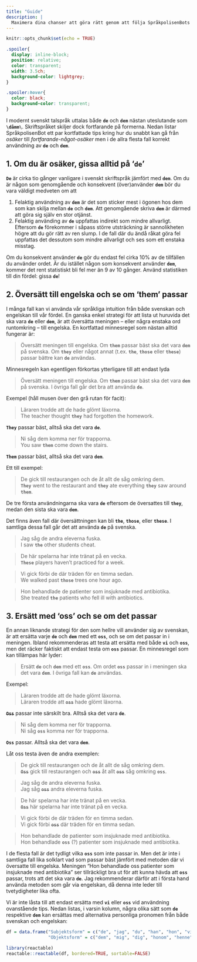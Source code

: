 ```yaml
---
title: "Guide"
description: |
  Maximera dina chanser att göra rätt genom att följa SpråkpolisenBots enkla råd.
---
```


```r
knitr::opts_chunk$set(echo = TRUE)
```


```css
.spoiler{
  display: inline-block;
  position: relative;
  color: transparent;
  width: 3.5ch;
  background-color: lightgrey;
}

.spoiler:hover{
  color: black;
  background-color: transparent;
}


```


I modernt svenskt talspråk uttalas både **`de`** och **`dem`** nästan uteslutande som **`\dåmm\`**. Skriftspråket skiljer dock fortfarande på formerna. Nedan listar SpråkpolisenBot ett par kortfattade tips kring hur du snabbt kan gå från *osäker* till *fortfarande-något-osäker* men i de allra flesta fall korrekt användning av **`de`** och **`dem`**. 

## 1. Om du är osäker, gissa alltid på '`de`' {#sec1}

**`De`** är cirka tio gånger vanligare i svenskt skriftspråk jämfört med **`dem`**. Om du är någon som genomgående och konsekvent (över)använder **`dem`** bör du vara väldigt medveten om att 

1. Felaktig användning av **`dem`** är det som sticker mest i ögonen hos dem som kan skilja mellan **`de`** och **`dem`**. Att genomgående skriva **`dem`** är därmed att göra sig själv en stor otjänst.
2. Felaktig använding av **`de`** uppfattas indirekt som mindre allvarligt. Eftersom **`de`** förekommer i såpass större utsträckning är sannolikheten högre att du gör rätt av ren slump. I de fall där du ändå råkat göra fel uppfattas det dessutom som mindre allvarligt och ses som ett enstaka misstag.

Om du konsekvent använder **`de`** gör du endast fel cirka $10\%$ av de tillfällen du använder ordet. Är du istället någon som konsekvent använder **`dem`**, kommer det rent statistiskt bli fel mer än $9$ av $10$ gånger. Använd statistiken till din fördel: gissa **`de`**!

## 2. Översätt till engelska och se om 'them' passar {#sec2}

I många fall kan vi använda vår språkliga intuition från både svenskan och engelskan till vår fördel. En ganska enkel strategi för att lista ut huruvida det ska vara **`de`** eller **`dem`**, är att översätta meningen -- eller några enstaka ord runtomkring -- till engelska. En kortfattad minnesregel som nästan alltid fungerar är:

> Översätt meningen till engelska. Om **`them`** passar bäst ska det vara **`dem`** på svenska. Om **`they`** eller något annat (t.ex. **`the`**, **`those`** eller **`these`**) passar bättre kan **`de`** användas. 

Minnesregeln kan egentligen förkortas ytterligare till att endast lyda

> Översätt meningen till engelska. Om **`them`** passar bäst ska det vara **`dem`** på svenska. I övriga fall går det bra att använda **`de`**.

Exempel (håll musen över den grå rutan för facit):

> Läraren trodde att [de ]{.spoiler} hade glömt läxorna.  
> The teacher thought **`they`** had forgotten the homework. 

**`They`** passar bäst, alltså ska det vara **`de`**.

> Ni såg [dem]{.spoiler} komma ner för trapporna.  
> You saw **`them`** come down the stairs. 

**`Them`** passar bäst, alltså ska det vara **`dem`**.

Ett till exempel:

> [De]{.spoiler} gick till restaurangen och [de]{.spoiler} åt allt [de]{.spoiler} såg omkring [dem]{.spoiler}.  
> **`They`** went to the restaurant and **`they`** ate everything **`they`** saw around **`them`**.

De tre första användningarna ska vara **`de`** eftersom de översattes till **`they`**, medan den sista ska vara **`dem`**. 

Det finns även fall där översättningen kan bli **`the`**, **`those`**, eller **`these`**. I samtliga dessa fall går det att använda **`de`** på svenska.

> Jag såg [de ]{.spoiler} andra eleverna fuska.  
> I saw **`the`** other students cheat.

> [De ]{.spoiler} här spelarna har inte tränat på en vecka.  
> **`These`** players haven't practiced for a week. 

> Vi gick förbi [de ]{.spoiler} där träden för en timma sedan.  
> We walked past **`those`** trees one hour ago.

> Hon behandlade [de]{.spoiler} patienter som insjuknade med antibiotika.  
> She treated **`the`** patients who fell ill with antibiotics. 

## 3. Ersätt med 'oss' och se om det passar

En annan liknande strategi för den som hellre vill använder sig av svenskan, är att ersätta varje **`de`** och **`dem`** med ett **`oss`**, och se om det passar in i meningen. Ibland rekommenderas att testa att ersätta med både **`vi`** och **`oss`**, men det räcker faktiskt att endast testa om **`oss`** passar. En minnesregel som kan tillämpas här lyder:

> Ersätt **`de`** och **`dem`** med ett **`oss`**. Om ordet **`oss`** passar in i meningen ska det vara **`dem`**. I övriga fall kan **`de`** användas. 

Exempel:

> Läraren trodde att [de ]{.spoiler} hade glömt läxorna.  
> Läraren trodde att ~~**`oss`**~~ hade glömt läxorna.  

~~**`Oss`**~~ passar inte särskilt bra. Alltså ska det vara **`de`**. 

> Ni såg [dem]{.spoiler} komma ner för trapporna.  
> Ni såg **`oss`** komma ner för trapporna. 

**`Oss`** passar. Alltså ska det vara **`dem`**.

Låt oss testa även de andra exemplen:

> [De]{.spoiler} gick till restaurangen och [de]{.spoiler} åt allt [de]{.spoiler} såg omkring [dem]{.spoiler}.  
> ~~**`Oss`**~~ gick till restaurangen och ~~**`oss`**~~ åt allt ~~**`oss`**~~ såg omkring **`oss`**.

> Jag såg [de ]{.spoiler} andra eleverna fuska.  
> Jag såg ~~**`oss`**~~ andra eleverna fuska.

> [De ]{.spoiler} här spelarna har inte tränat på en vecka.  
> ~~**`Oss`**~~ här spelarna har inte tränat på en vecka. 

> Vi gick förbi [de ]{.spoiler} där träden för en timma sedan.  
> Vi gick förbi ~~**`oss`**~~ där träden för en timma sedan.

> Hon behandlade [de]{.spoiler} patienter som insjuknade med antibiotika.  
> Hon behandlade **`oss`** (?) patienter som insjuknade med antibiotika. 

I de flesta fall är det tydligt vilka **`oss`** som inte passar in. Men det är inte i samtliga fall lika solklart vad som passar bäst jämfört med metoden där vi översatte till engelska. Meningen "Hon behandlade oss patienter som insjuknade med antibiotika" ser tillräckligt bra ut för att kunna hävda att **`oss`** passar, trots att det ska vara **`de`**. Jag rekommenderar därför att i första hand använda metoden som går via engelskan, då denna inte leder till tvetydigheter lika ofta.

Vi är inte låsta till att endast ersätta med **`vi`** eller **`oss`** vid användning ovanstående tips. Nedan listas, i varsin kolumn, några olika sätt som **`de`** respektive **`dem`**  kan ersättas med alternativa personliga pronomen från både svenskan och engelskan:

```r
df = data.frame("Subjektsform" = c("de", "jag", "du", "han", "hon", "vi", "ni", "they"),
                "Objektsform" = c("dem", "mig", "dig", "honom", "henne", "oss", "er", "them"))

library(reactable)
reactable::reactable(df, bordered=TRUE, sortable=FALSE)
```